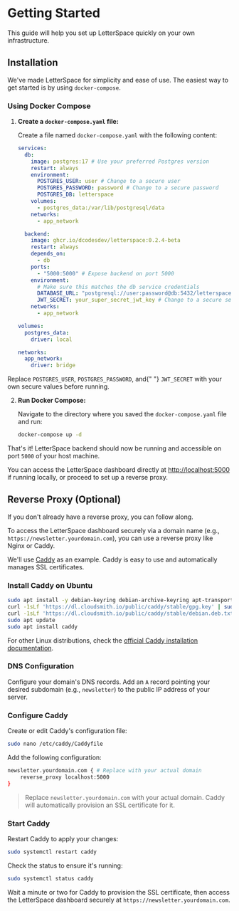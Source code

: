 
# Getting Started

This guide will help you set up LetterSpace quickly on your own infrastructure.

## Installation

We've made LetterSpace for simplicity and ease of use. The easiest way to get started is by using `docker-compose`.

### Using Docker Compose

1.  **Create a `docker-compose.yaml` file:**

    Create a file named `docker-compose.yaml` with the following content:

    ```yaml
    services:
      db:
        image: postgres:17 # Use your preferred Postgres version
        restart: always
        environment:
          POSTGRES_USER: user # Change to a secure user
          POSTGRES_PASSWORD: password # Change to a secure password
          POSTGRES_DB: letterspace
        volumes:
          - postgres_data:/var/lib/postgresql/data
        networks:
          - app_network

      backend:
        image: ghcr.io/dcodesdev/letterspace:0.2.4-beta
        restart: always
        depends_on:
          - db
        ports:
          - "5000:5000" # Expose backend on port 5000
        environment:
          # Make sure this matches the db service credentials
          DATABASE_URL: "postgresql://user:password@db:5432/letterspace?schema=public"
          JWT_SECRET: your_super_secret_jwt_key # Change to a secure secret
        networks:
          - app_network

    volumes:
      postgres_data:
        driver: local

    networks:
      app_network:
        driver: bridge
    ```

<Callout type="warning">
  Replace <code>POSTGRES_USER</code>, <code>POSTGRES_PASSWORD</code>, and{" "}
  <code>JWT_SECRET</code> with your own secure values before running.
</Callout>

2.  **Run Docker Compose:**

    Navigate to the directory where you saved the `docker-compose.yaml` file and run:

    ```bash
    docker-compose up -d
    ```

That's it! LetterSpace backend should now be running and accessible on port `5000` of your host machine.

You can access the LetterSpace dashboard directly at [http://localhost:5000](http://localhost:5000) if running locally, or proceed to set up a reverse proxy.

## Reverse Proxy (Optional)

If you don't already have a reverse proxy, you can follow along.

To access the LetterSpace dashboard securely via a domain name (e.g., `https://newsletter.yourdomain.com`), you can use a reverse proxy like Nginx or Caddy.

We'll use [Caddy](https://caddyserver.com) as an example. Caddy is easy to use and automatically manages SSL certificates.

### Install Caddy on Ubuntu

```bash
sudo apt install -y debian-keyring debian-archive-keyring apt-transport-https curl
curl -1sLf 'https://dl.cloudsmith.io/public/caddy/stable/gpg.key' | sudo gpg --dearmor -o /usr/share/keyrings/caddy-stable-archive-keyring.gpg
curl -1sLf 'https://dl.cloudsmith.io/public/caddy/stable/debian.deb.txt' | sudo tee /etc/apt/sources.list.d/caddy-stable.list
sudo apt update
sudo apt install caddy
```

For other Linux distributions, check the [official Caddy installation documentation](https://caddyserver.com/docs/install).

### DNS Configuration

Configure your domain's DNS records. Add an `A` record pointing your desired subdomain (e.g., `newsletter`) to the public IP address of your server.

### Configure Caddy

Create or edit Caddy's configuration file:

```bash
sudo nano /etc/caddy/Caddyfile
```

Add the following configuration:

```bash
newsletter.yourdomain.com { # Replace with your actual domain
    reverse_proxy localhost:5000
}
```

> Replace `newsletter.yourdomain.com` with your actual domain. Caddy will automatically provision an SSL certificate for it.

### Start Caddy

Restart Caddy to apply your changes:

```bash
sudo systemctl restart caddy
```

Check the status to ensure it's running:

```bash
sudo systemctl status caddy
```

Wait a minute or two for Caddy to provision the SSL certificate, then access the LetterSpace dashboard securely at `https://newsletter.yourdomain.com`.
